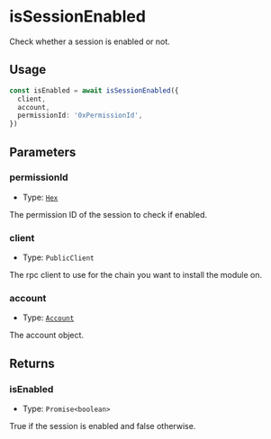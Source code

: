 # isSessionEnabled

Check whether a session is enabled or not.

## Usage

```typescript copy
const isEnabled = await isSessionEnabled({
  client,
  account,
  permissionId: '0xPermissionId',
})
```

## Parameters

### permissionId

- Type: [`Hex`](https://viem.sh/docs/glossary/types#hex)

The permission ID of the session to check if enabled.

### client

- Type: `PublicClient`

The rpc client to use for the chain you want to install the module on.

### account

- Type: [`Account`](/module-sdk/glossary/types#account)

The account object.

## Returns

### isEnabled

- Type: `Promise<boolean>`

True if the session is enabled and false otherwise.
